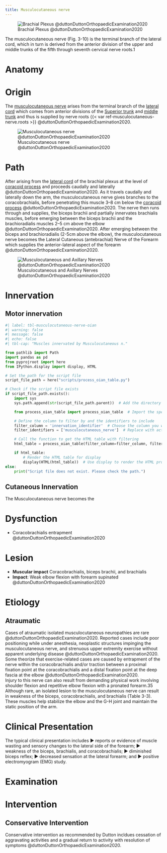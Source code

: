 ```yaml
---
title: Musculocutaneous nerve
---
```


![Brachial Plexus @duttonDuttonOrthopaedicExamination2020](/The Archive/Anatomy/Nerves/Upper extremity nerves/images/fig3.9 Brachial Plexus Dutton.png)

The musculocutaneous nerve (Fig. 3-10) is the terminal branch of the lateral cord, which in turn is derived from the anterior division of the upper and middle trunks of the fifth through seventh cervical nerve roots.1

# Anatomy

# Origin {#origin}

The [musculocutaneous nerve]({{< var ref-musculocutaneous-nerve.path >}}) arises from the terminal branch of the [lateral cord]({{< var ref-brachial-plexus.lateral-cord >}}) which comes from anterior divisions of the [Superior trunk]({{< var ref-brachial-plexus.superior-trunk >}}) and [middle trunk]({{< var ref-brachial-plexus.middle-trunk >}}) and thus is supplied by nerve roots {{< var ref-musculocutaneous-nerve.roots >}} @duttonDuttonOrthopaedicExamination2020.

![Musculocutaneous nerve @duttonDuttonOrthopaedicExamination2020](/The Archive/Anatomy/Nerves/Upper extremity nerves/images/Dutton fig3.10 The musculocutaneous (C5–6) nerve.png)

# Path

After arising from the [lateral cord]({{< var ref-brachial-plexus.lateral-cord >}}) of the brachial plexus at the level of [coracoid process]({{< var ref-scapula-bone.coracoid-process >}}) and proceeds caudally and laterally @duttonDuttonOrthopaedicExamination2020. 
As it travels caudally and laterally down the arm, the musculocutaneous nerve gives branches to the coracobrachialis, before penetrating this muscle 3–8 cm below the [coracoid process]({{< var ref-scapula-bone.coracoid-process >}}) @duttonDuttonOrthopaedicExamination2020.
The nerve then runs through and supplies, the biceps brachii and partially innervates brachialis muscles, before emerging between the biceps brachii and the brachioradialis muscles 2–5 cm above the elbow @duttonDuttonOrthopaedicExamination2020. 
After emerging between the biceps and brachioradialis (2-5cm above the elbow), the musculocutaneous nerve becomes the Lateral Cutaneous (antebrachial) Nerve of the Forearm which supplies the anterior-lateral aspect of the forearm @duttonDuttonOrthopaedicExamination2020.

![Musculocutaneous and Axillary Nerves @duttonDuttonOrthopaedicExamination2020](/The Archive/Anatomy/Nerves/Upper extremity nerves/images/Dutton fig3.11 Musculocutaneous and axillary nerves.png)

# Innervation {#innervation}
## Motor innervation

```python
#| label: tbl-musculocutaneous-nerve-oian
#| warning: false
#| message: false
#| echo: false
#| tbl-cap: "Muscles innervated by Musculocutaneous n."

from pathlib import Path
import pandas as pd
from pyprojroot import here
from IPython.display import display, HTML

# Set the path for the script file
script_file_path = here("scripts/process_oian_table.py")

# Check if the script file exists
if script_file_path.exists():
    import sys
    sys.path.append(str(script_file_path.parent))  # Add the directory of the script to the system path

    from process_oian_table import process_oian_table  # Import the specific function

    # Define the column to filter by and the identifiers to include
    filter_column = 'innervation_identifier'  # Choose the column you want to filter by
    filter_identifiers = ['musculocutaneous_nerve']  # Replace with actual identifiers you want to include

    # Call the function to get the HTML table with filtering
    html_table = process_oian_table(filter_column=filter_column, filter_identifiers=filter_identifiers)

    if html_table:
        # Render the HTML table for display
        display(HTML(html_table))  # Use display to render the HTML properly
else:
    print("Script file does not exist. Please check the path.")

```

## Cutaneous Innervation

The Musculocutaneous nerve becomes the



# Dysfunction

- Coracobrachialis entrapment @duttonDuttonOrthopaedicExamination2020

# Lesion

- **Muscular impact** Coracobrachialis, biceps brachii, and brachialis
- **Impact**: Weak elbow flexion with forearm supinated @duttonDuttonOrthopaedicExamination2020

# Etiology

## Atraumatic

Cases of atraumatic isolated musculocutaneous neuropathies are rare @duttonDuttonOrthopaedicExamination2020. 
Reported cases include poor positioning while under anesthesia, neoplastic structures impinging the musculocutaneous nerve, and strenuous upper extremity exercise without apparent underlying disease @duttonDuttonOrthopaedicExamination2020.
Some theorize that exercise-related cases are caused by entrapment of the nerve within the coracobrachialis and/or traction between a proximal fixation point at the coracobrachialis and a distal fixation point at the deep fascia at the elbow @duttonDuttonOrthopaedicExamination2020.\
Injury to this nerve can also result from demanding physical work involving shoulder flexion and repetitive elbow flexion with a pronated forearm.35 Although rare, an isolated lesion to the musculocutaneous nerve can result in weakness of the biceps, coracobrachialis, and brachialis (Table 3-3). These muscles help stabilize the elbow and the G-H joint and maintain the static position of the arm.



# Clinical Presentation

The typical clinical presentation includes ▶ reports or evidence of muscle wasting and sensory changes to the lateral side of the forearm; ▶ weakness of the biceps, brachialis, and coracobrachialis; ▶ diminished biceps reflex; ▶ decreased sensation at the lateral forearm; and ▶ positive electromyogram (EMG) study.

# Examination


# Intervention

## Conservative Intervention

Conservative intervention as recommended by Dutton incldues cessation of aggravating activities and a gradual return to activity with resolution of symptoms @duttonDuttonOrthopaedicExamination2020.